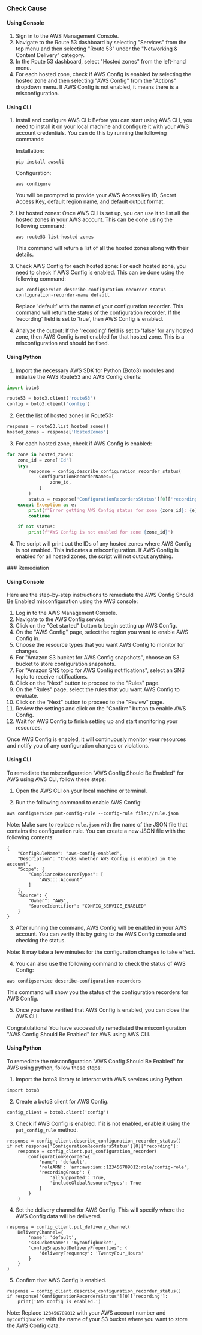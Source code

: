 

<Tabs><Tab title='Cause'>
### Check Cause

#### Using Console

1. Sign in to the AWS Management Console.
2. Navigate to the Route 53 dashboard by selecting "Services" from the top menu and then selecting "Route 53" under the "Networking & Content Delivery" category.
3. In the Route 53 dashboard, select "Hosted zones" from the left-hand menu.
4. For each hosted zone, check if AWS Config is enabled by selecting the hosted zone and then selecting "AWS Config" from the "Actions" dropdown menu. If AWS Config is not enabled, it means there is a misconfiguration.

#### Using CLI

1. Install and configure AWS CLI: Before you can start using AWS CLI, you need to install it on your local machine and configure it with your AWS account credentials. You can do this by running the following commands:

   Installation:
   ```
   pip install awscli
   ```
   Configuration:
   ```
   aws configure
   ```
   You will be prompted to provide your AWS Access Key ID, Secret Access Key, default region name, and default output format.

2. List hosted zones: Once AWS CLI is set up, you can use it to list all the hosted zones in your AWS account. This can be done using the following command:
   ```
   aws route53 list-hosted-zones
   ```
   This command will return a list of all the hosted zones along with their details.

3. Check AWS Config for each hosted zone: For each hosted zone, you need to check if AWS Config is enabled. This can be done using the following command:
   ```
   aws configservice describe-configuration-recorder-status --configuration-recorder-name default
   ```
   Replace 'default' with the name of your configuration recorder. This command will return the status of the configuration recorder. If the 'recording' field is set to 'true', then AWS Config is enabled.

4. Analyze the output: If the 'recording' field is set to 'false' for any hosted zone, then AWS Config is not enabled for that hosted zone. This is a misconfiguration and should be fixed.

#### Using Python

1. Import the necessary AWS SDK for Python (Boto3) modules and initialize the AWS Route53 and AWS Config clients:

```python
import boto3

route53 = boto3.client('route53')
config = boto3.client('config')
```

2. Get the list of hosted zones in Route53:

```python
response = route53.list_hosted_zones()
hosted_zones = response['HostedZones']
```

3. For each hosted zone, check if AWS Config is enabled:

```python
for zone in hosted_zones:
    zone_id = zone['Id']
    try:
        response = config.describe_configuration_recorder_status(
            ConfigurationRecorderNames=[
                zone_id,
            ]
        )
        status = response['ConfigurationRecordersStatus'][0]['recording']
    except Exception as e:
        print(f"Error getting AWS Config status for zone {zone_id}: {e}")
        continue

    if not status:
        print(f"AWS Config is not enabled for zone {zone_id}")
```

4. The script will print out the IDs of any hosted zones where AWS Config is not enabled. This indicates a misconfiguration. If AWS Config is enabled for all hosted zones, the script will not output anything.

</Tab>

<Tab title='Remediation'>
### Remediation

#### Using Console

Here are the step-by-step instructions to remediate the AWS Config Should Be Enabled misconfiguration using the AWS console:

1. Log in to the AWS Management Console.
2. Navigate to the AWS Config service.
3. Click on the "Get started" button to begin setting up AWS Config.
4. On the "AWS Config" page, select the region you want to enable AWS Config in.
5. Choose the resource types that you want AWS Config to monitor for changes.
6. For "Amazon S3 bucket for AWS Config snapshots", choose an S3 bucket to store configuration snapshots.
7. For "Amazon SNS topic for AWS Config notifications", select an SNS topic to receive notifications.
8. Click on the "Next" button to proceed to the "Rules" page.
9. On the "Rules" page, select the rules that you want AWS Config to evaluate.
10. Click on the "Next" button to proceed to the "Review" page.
11. Review the settings and click on the "Confirm" button to enable AWS Config.
12. Wait for AWS Config to finish setting up and start monitoring your resources.

Once AWS Config is enabled, it will continuously monitor your resources and notify you of any configuration changes or violations.

#### Using CLI

To remediate the misconfiguration "AWS Config Should Be Enabled" for AWS using AWS CLI, follow these steps:

1. Open the AWS CLI on your local machine or terminal.

2. Run the following command to enable AWS Config:

```
aws configservice put-config-rule --config-rule file://rule.json
```

Note: Make sure to replace `rule.json` with the name of the JSON file that contains the configuration rule. You can create a new JSON file with the following contents:

```
{
    "ConfigRuleName": "aws-config-enabled",
    "Description": "Checks whether AWS Config is enabled in the account",
    "Scope": {
        "ComplianceResourceTypes": [
            "AWS::::Account"
        ]
    },
    "Source": {
        "Owner": "AWS",
        "SourceIdentifier": "CONFIG_SERVICE_ENABLED"
    }
}
```

3. After running the command, AWS Config will be enabled in your AWS account. You can verify this by going to the AWS Config console and checking the status.

Note: It may take a few minutes for the configuration changes to take effect.

4. You can also use the following command to check the status of AWS Config:

```
aws configservice describe-configuration-recorders
```

This command will show you the status of the configuration recorders for AWS Config.

5. Once you have verified that AWS Config is enabled, you can close the AWS CLI.

Congratulations! You have successfully remediated the misconfiguration "AWS Config Should Be Enabled" for AWS using AWS CLI.

#### Using Python

To remediate the misconfiguration "AWS Config Should Be Enabled" for AWS using python, follow these steps:

1. Import the boto3 library to interact with AWS services using Python.

```
import boto3
```

2. Create a boto3 client for AWS Config.

```
config_client = boto3.client('config')
```

3. Check if AWS Config is enabled. If it is not enabled, enable it using the `put_config_rule` method.

```
response = config_client.describe_configuration_recorder_status()
if not response['ConfigurationRecordersStatus'][0]['recording']:
    response = config_client.put_configuration_recorder(
        ConfigurationRecorder={
            'name': 'default',
            'roleARN': 'arn:aws:iam::123456789012:role/config-role',
            'recordingGroup': {
                'allSupported': True,
                'includeGlobalResourceTypes': True
            }
        }
    )
```

4. Set the delivery channel for AWS Config. This will specify where the AWS Config data will be delivered.

```
response = config_client.put_delivery_channel(
    DeliveryChannel={
        'name': 'default',
        's3BucketName': 'myconfigbucket',
        'configSnapshotDeliveryProperties': {
            'deliveryFrequency': 'TwentyFour_Hours'
        }
    }
)
```

5. Confirm that AWS Config is enabled.

```
response = config_client.describe_configuration_recorder_status()
if response['ConfigurationRecordersStatus'][0]['recording']:
    print('AWS Config is enabled.')
```

Note: Replace `123456789012` with your AWS account number and `myconfigbucket` with the name of your S3 bucket where you want to store the AWS Config data.


</Tab>
</Tabs>